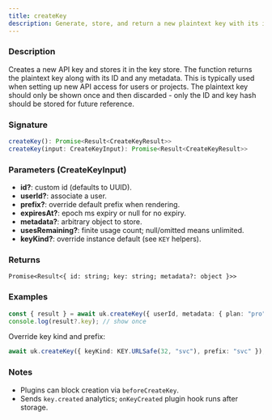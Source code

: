 ```yaml
---
title: createKey
description: Generate, store, and return a new plaintext key with its id and metadata.
---
```


### Description

Creates a new API key and stores it in the key store. The function returns the plaintext key along with its ID and any metadata. This is typically used when setting up new API access for users or projects. The plaintext key should only be shown once and then discarded - only the ID and key hash should be stored for future reference.

### Signature

```ts
createKey(): Promise<Result<CreateKeyResult>>
createKey(input: CreateKeyInput): Promise<Result<CreateKeyResult>>
```

### Parameters (CreateKeyInput)

- **id?**: custom id (defaults to UUID).
- **userId?**: associate a user.
- **prefix?**: override default prefix when rendering.
- **expiresAt?**: epoch ms expiry or null for no expiry.
- **metadata?**: arbitrary object to store.
- **usesRemaining?**: finite usage count; null/omitted means unlimited.
- **keyKind?**: override instance default (see `KEY` helpers).

### Returns

`Promise<Result<{ id: string; key: string; metadata?: object }>>`

### Examples

```ts
const { result } = await uk.createKey({ userId, metadata: { plan: "pro" } });
console.log(result?.key); // show once
```

Override key kind and prefix:

```ts
await uk.createKey({ keyKind: KEY.URLSafe(32, "svc"), prefix: "svc" });
```

### Notes

- Plugins can block creation via `beforeCreateKey`.
- Sends `key.created` analytics; `onKeyCreated` plugin hook runs after storage.



